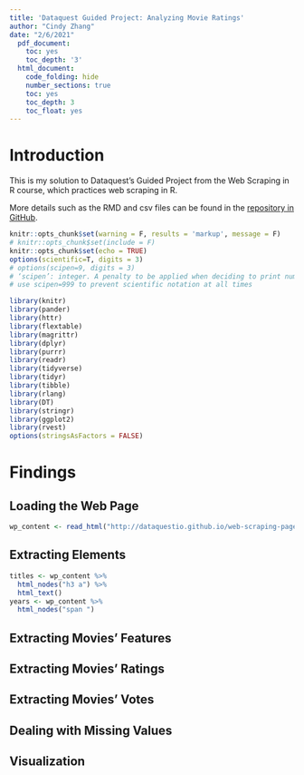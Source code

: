 ```yaml
---
title: 'Dataquest Guided Project: Analyzing Movie Ratings'
author: "Cindy Zhang"
date: "2/6/2021"
  pdf_document:
    toc: yes
    toc_depth: '3'
  html_document:
    code_folding: hide
    number_sections: true
    toc: yes
    toc_depth: 3
    toc_float: yes
---
```

# Introduction

This is my solution to Dataquest's Guided Project from the Web Scraping in R course, which practices web scraping in R.

More details such as the RMD and csv files can be found in the [repository in GitHub](https://github.com/chundychang/DQ-Rpracticeproject/tree/master/api_web_scrape). 

```r
knitr::opts_chunk$set(warning = F, results = 'markup', message = F)
# knitr::opts_chunk$set(include = F)
knitr::opts_chunk$set(echo = TRUE)
options(scientific=T, digits = 3) 
# options(scipen=9, digits = 3) 
# ‘scipen’: integer. A penalty to be applied when deciding to print numeric values in fixed or exponential notation.  Positive values bias towards fixed and negative towards scientific notation: fixed notation will be preferred unless it is more than ‘scipen’ digits wider.
# use scipen=999 to prevent scientific notation at all times
```

```r
library(knitr)
library(pander)
library(httr)
library(flextable)
library(magrittr)
library(dplyr)
library(purrr)
library(readr)
library(tidyverse)
library(tidyr)
library(tibble)
library(rlang)
library(DT)
library(stringr)
library(ggplot2)
library(rvest)
options(stringsAsFactors = FALSE)
```

# Findings

## Loading the Web Page

```r
wp_content <- read_html("http://dataquestio.github.io/web-scraping-pages/IMDb-DQgp.html")
```

## Extracting Elements

```r
titles <- wp_content %>%
  html_nodes("h3 a") %>%
  html_text()
years <- wp_content %>%
  html_nodes("span ")
```

## Extracting Movies' Features

## Extracting Movies' Ratings

## Extracting Movies' Votes

## Dealing with Missing Values

## Visualization
